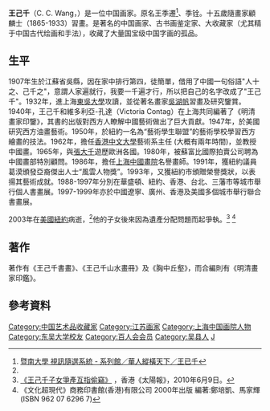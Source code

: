 {{refimprove|time=2011-03-19}}
'''王己千'''（C. C. Wang，{{bd|1907年||2003年|7月3日}}）是一位中国画家。原名王季遷<ref name=ncnu>[http://vod.ncnu.edu.tw/series/chinese26/index.php?videoBarCode=AV007229-1 暨南大學 視訊隨選系統 - 系列館／華人縱橫天下／王已千]{{dead link|date=2018年3月 |bot=InternetArchiveBot |fix-attempted=yes }}</ref>、季铨。十五歲隨畫家顧麟士（1865-1933）習畫。是著名的中国画家、古书画鉴定家、大收藏家（尤其精于中国古代绘画和手法），收藏了大量国宝级中国字画的孤品。

==生平==
1907年生於江蘇省吳縣，因在家中排行第四，徒簡單，借用了中國一句俗語"人十之、己千之"，意謂人家遍就行，我要一千遍才行，所以把自己的名字改成了"王己千"。1932年，進上海[[東吳大學|東吳大學]]攻讀，並從著名畫家[[吳湖帆|吳湖帆]]習畫及研究鑒賞。1940年，王己千和維多利亞-孔達（Victoria Contag）在上海共同編著了《明清畫家印鑒》，其書的出版對西方人瞭解中國藝術做出了巨大貢獻。1947年，於美國研究西方油畫藝術。1950年，於紐約一名為“藝術學生聯盟”的藝術學校學習西方繪畫的技法。1962年，擔任[[香港中文大學|香港中文大學]]藝術系主任 (大概有兩年時間)，並教授中國畫。1965年，與[[張大千|張大千]]遊歷歐洲各國。1980年，被蘇富比國際拍賣公司聘為中國畫部特別顧問。1986年，擔任[[上海中國畫院|上海中國畫院]]名譽畫師。1991年，獲紐約議員葛漠頒發亞裔傑出人士“風雲人物獎”。1993年，又獲紐約市頒贈榮譽獎狀，以表揚其藝術成就。1988-1997年分別在華盛頓、紐約、香港、台北、三藩市等城市舉行個人書畫展。1997-1999年亦於中國遼寧、廣州、香港及美國多個城市舉行聯合書畫展。

2003年在[[美國|美國]][[紐約|紐約]]病逝，<ref name=ncnu/>他的子女後來因為遺產分配問題而起爭執。<ref>[http://the-sun.on.cc/cnt/china_world/20100609/00423_013.html 《王己千子女爭產互指偷竊》] {{Wayback|url=http://the-sun.on.cc/cnt/china_world/20100609/00423_013.html |date=20100613022212 }}，香港《太陽報》，2010年6月9日。</ref>
<ref>《文化超現代》商務印書館(香港)有限公司 2000年出版 編著:鄭培凱、馬家輝 (ISBN 962 07 6296 7) </ref>

==著作==
著作有《王己千書畫》、《王己千山水畫冊》及《胸中丘壑》，而合編則有《明清畫家印鑑》。

==參考資料==
{{reflist}}

{{DEFAULTSORT:W}}
[[Category:中国艺术品收藏家|Category:中国艺术品收藏家]]
[[Category:江苏画家|Category:江苏画家]]
[[Category:上海中国画院人物|Category:上海中国画院人物]]
[[Category:东吴大学校友|Category:东吴大学校友]]
[[Category:百人会会员|Category:百人会会员]]
[[Category:吴县人|Category:吴县人]]
[[Category:王姓|J]]
